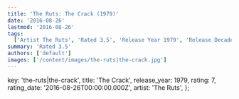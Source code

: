 ```yaml
---
title: 'The Ruts: The Crack (1979)'
date: '2016-08-26'
lastmod: '2016-08-26'
tags:
  ['Artist The Ruts', 'Rated 3.5', 'Release Year 1979', 'Release Decade 1970']
summary: 'Rated 3.5'
authors: ['default']
images: ['/content/images/the-ruts|the-crack.jpg']
---
```


  key: 'the-ruts|the-crack',
  title: 'The Crack',
  release_year: 1979,
  rating: 7,
  rating_date: '2016-08-26T00:00:00.000Z',
  artist: 'The Ruts',
};

<MusicRating data={data} />
